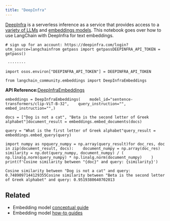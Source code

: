 ```yaml
---
title: "DeepInfra"
---
```


[DeepInfra](https://deepinfra.com/?utm_source=langchain) is a serverless inference as a service that provides access to a [variety of LLMs](https://deepinfra.com/models?utm_source=langchain) and [embeddings models](https://deepinfra.com/models?type=embeddings\&utm_source=langchain). This notebook goes over how to use LangChain with DeepInfra for text embeddings.

```
# sign up for an account: https://deepinfra.com/login?utm_source=langchainfrom getpass import getpassDEEPINFRA_API_TOKEN = getpass()
```

```
 ········
```

```
import osos.environ["DEEPINFRA_API_TOKEN"] = DEEPINFRA_API_TOKEN
```

```
from langchain_community.embeddings import DeepInfraEmbeddings
```

**API Reference:**[DeepInfraEmbeddings](https://python.langchain.com/api_reference/community/embeddings/langchain_community.embeddings.deepinfra.DeepInfraEmbeddings.html)

```
embeddings = DeepInfraEmbeddings(    model_id="sentence-transformers/clip-ViT-B-32",    query_instruction="",    embed_instruction="",)
```

```
docs = ["Dog is not a cat", "Beta is the second letter of Greek alphabet"]document_result = embeddings.embed_documents(docs)
```

```
query = "What is the first letter of Greek alphabet"query_result = embeddings.embed_query(query)
```

```
import numpy as npquery_numpy = np.array(query_result)for doc_res, doc in zip(document_result, docs):    document_numpy = np.array(doc_res)    similarity = np.dot(query_numpy, document_numpy) / (        np.linalg.norm(query_numpy) * np.linalg.norm(document_numpy)    )    print(f'Cosine similarity between "{doc}" and query: {similarity}')
```

```
Cosine similarity between "Dog is not a cat" and query: 0.7489097144129355Cosine similarity between "Beta is the second letter of Greek alphabet" and query: 0.9519380640702013
```

## Related

* Embedding model [conceptual guide](/src/oss/concepts/embedding_models)
* Embedding model [how-to guides](/src/oss/how_to/#embedding-models)
